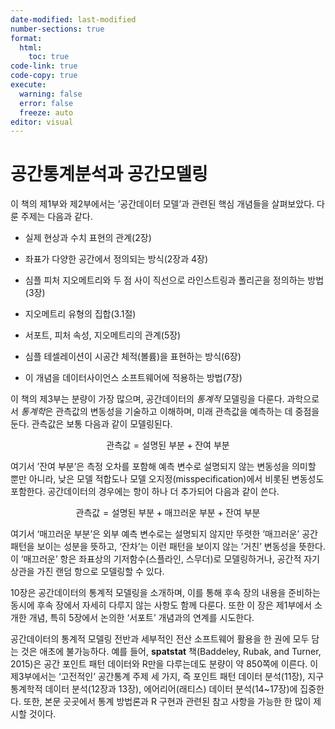 ```yaml
---
date-modified: last-modified
number-sections: true
format: 
  html: 
    toc: true
code-link: true
code-copy: true
execute: 
  warning: false
  error: false
  freeze: auto
editor: visual
---
```


# 공간통계분석과 공간모델링

이 책의 제1부와 제2부에서는 '공간데이터 모델'과 관련된 핵심 개념들을 살펴보았다. 다룬 주제는 다음과 같다.

-   실제 현상과 수치 표현의 관계(2장)

-   좌표가 다양한 공간에서 정의되는 방식(2장과 4장)

-   심플 피처 지오메트리와 두 점 사이 직선으로 라인스트링과 폴리곤을 정의하는 방법(3장)

-   지오메트리 유형의 집합(3.1절)

-   서포트, 피처 속성, 지오메트리의 관계(5장)

-   심플 테셀레이션이 시공간 체적(볼륨)을 표현하는 방식(6장)

-   이 개념을 데이터사이언스 소프트웨어에 적용하는 방법(7장)

이 책의 제3부는 분량이 가장 많으며, 공간데이터의 *통계적* 모델링을 다룬다. 과학으로서 *통계학*은 관측값의 변동성을 기술하고 이해하며, 미래 관측값을 예측하는 데 중점을 둔다. 관측값은 보통 다음과 같이 모델링된다.

$$
\text{관측값}=\text{설명된 부분}+\text{잔여 부분}
$$

여기서 '잔여 부분'은 측정 오차를 포함해 예측 변수로 설명되지 않는 변동성을 의미할 뿐만 아니라, 낮은 모델 적합도나 모델 오지정(misspecification)에서 비롯된 변동성도 포함한다. 공간데이터의 경우에는 항이 하나 더 추가되어 다음과 같이 쓴다.

$$
\text{관측값}=\text{설명된 부분}+\text{매끄러운 부분}+\text{잔여 부분}
$$

여기서 '매끄러운 부분'은 외부 예측 변수로는 설명되지 않지만 뚜렷한 '매끄러운' 공간 패턴을 보이는 성분을 뜻하고, '잔차'는 이런 패턴을 보이지 않는 '거친' 변동성을 뜻한다. 이 '매끄러운' 항은 좌표상의 기저함수(스플라인, 스무더)로 모델링하거나, 공간적 자기상관을 가진 랜덤 항으로 모델링할 수 있다.

10장은 공간데이터의 통계적 모델링을 소개하며, 이를 통해 후속 장의 내용을 준비하는 동시에 후속 장에서 자세히 다루지 않는 사항도 함께 다룬다. 또한 이 장은 제1부에서 소개한 개념, 특히 5장에서 논의한 ‘서포트’ 개념과의 연계를 시도한다.

공간데이터의 통계적 모델링 전반과 세부적인 전산 소프트웨어 활용을 한 권에 모두 담는 것은 애초에 불가능하다. 예를 들어, **spatstat** 책(Baddeley, Rubak, and Turner, 2015)은 공간 포인트 패턴 데이터와 R만을 다루는데도 분량이 약 850쪽에 이른다. 이 제3부에서는 ‘고전적인’ 공간통계 주제 세 가지, 즉 포인트 패턴 데이터 분석(11장), 지구통계학적 데이터 분석(12장과 13장), 에어리어(래티스) 데이터 분석(14\~17장)에 집중한다. 또한, 본문 곳곳에서 통계 방법론과 R 구현과 관련된 참고 사항을 가능한 한 많이 제시할 것이다.
